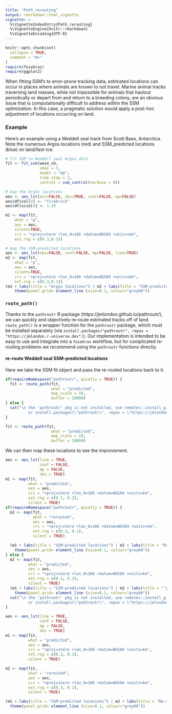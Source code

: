 ```yaml
---
title: "Path_rerouting"
output: rmarkdown::html_vignette
vignette: >
  %\VignetteIndexEntry{Path_rerouting}
  %\VignetteEngine{knitr::rmarkdown}
  %\VignetteEncoding{UTF-8}
---
```


```r
knitr::opts_chunk$set(
  collapse = TRUE,
  comment = "#>"
)
require(foieGras)
require(ggplot2)
```

When fitting SSM's to error-prone tracking data, estimated locations can occur in places where animals are known to not travel. Marine animal tracks traversing land masses, while not impossible for animals that haulout periodically or depart from and return to a breeding colony, are an obvious issue that is computationally difficult to address within the SSM optimization. In this case, a pragmatic solution would apply a post-hoc adjustment of locations occurring on land. 

### Example
Here's an example using a Weddell seal track from Scott Base, Antarctica. Note the numerous Argos locations (red) and SSM_predicted locations (blue) on land/fast-ice.
```r
# fit SSM to Weddell seal Argos data
fit <- fit_ssm(wese_sb, 
               vmax = 3,
               model = "mp",
               time.step = 2,
               control = ssm_control(verbose = 0))

# map the Argos locations
aes <- aes_lst(est=FALSE, obs=TRUE, conf=FALSE, mp=FALSE)
aes$df$col[4] <- "firebrick"
aes$df$size[4] <- 1.25

m1 <- map(fit, 
    what = "p", 
    aes = aes, 
    silent=TRUE, 
    crs = "+proj=stere +lon_0=166 +datum=WGS84 +units=km", 
    ext.rng = c(0.3,0.1))

# map the SSM-predicted locations
aes <- aes_lst(obs=FALSE, conf=FALSE, mp=FALSE, line=TRUE)
m2 <- map(fit, 
    what = "p", 
    aes = aes, 
    silent=TRUE, 
    crs = "+proj=stere +lon_0=166 +datum=WGS84 +units=km", 
    ext.rng = c(0.3,0.1))
(m1 + labs(title = "Argos locations") | m2 + labs(title = "SSM-predicted locations")) &
    theme(panel.grid= element_line (size=0.1, colour="grey60"))
```

### `route_path()`
Thanks to the `pathroutr` R package (https://jmlondon.github.io/pathroutr/), we can quickly and objectively re-route estimated tracks off of land. `route_path()` is a wrapper function for the `pathroutr` package, which must be installed separately (via `install.packages("pathroutr", repos = "https://jmlondon.r-universe.dev")`). Our implementation is intended to be easy to use and integrate into a `foieGras` workflow, but for complicated re-routing problems we recommend using the `pathroutr` functions directly.

#### re-route Weddell seal SSM-predicted locations
Here we take the SSM fit object and pass the re-routed locations back to it.
```r
if(requireNamespace("pathroutr", quietly = TRUE)) {
  fit <- route_path(fit,
                    what = "predicted",
                    map_scale = 10,
                    buffer = 10000)
} else {
  cat("\n the 'pathroutr' pkg is not installed, use remotes::install_github(\"jmlondon/pathroutr\")
          or install.packages(\"pathroutr\", repos = \"https://jmlondon.r-universe.dev\")to use this function\n")
}
```

```r
fit <- route_path(fit,
                    what = "predicted",
                    map_scale = 10,
                    buffer = 10000)
```

We can then map these locations to see the improvement.
```r
aes <- aes_lst(line = TRUE,
               conf = FALSE,
               mp = FALSE,
               obs = TRUE)
m1 <- map(fit, 
          what = "predicted", 
          aes = aes, 
          crs = "+proj=stere +lon_0=166 +datum=WGS84 +units=km",
          ext.rng = c(0.3, 0.1),
          silent = TRUE)
if(requireNamespace("pathroutr", quietly = TRUE)) {
  m2 <- map(fit, 
            what = "rerouted", 
            aes = aes, 
            crs = "+proj=stere +lon_0=166 +datum=WGS84 +units=km",
            ext.rng = c(0.3, 0.1),
            silent = TRUE)

  (m1 + labs(title = "SSM-predicted locations") | m2 + labs(title = "Re-routed locations")) &
    theme(panel.grid= element_line (size=0.1, colour="grey60"))
} else {
  m2 <- map(fit, 
          what = "predicted", 
          aes = aes, 
          crs = "+proj=stere +lon_0=166 +datum=WGS84 +units=km",
          ext.rng = c(0.3, 0.1),
          silent = TRUE)
  (m1 + labs(title = "SSM-predicted locations") | m2 + labs(title = "'pathroutr' pkg needs installation")) &
    theme(panel.grid= element_line (size=0.1, colour="grey60"))
  cat("\n the 'pathroutr' pkg is not installed, use remotes::install_github(\"jmlondon/pathroutr\")
          or install.packages(\"pathroutr\", repos = \"https://jmlondon.r-universe.dev\")to use this function\n")
}
```

```r
aes <- aes_lst(line = TRUE,
               conf = FALSE,
               mp = FALSE,
               obs = TRUE)
m1 <- map(fit, 
          what = "predicted", 
          aes = aes, 
          crs = "+proj=stere +lon_0=166 +datum=WGS84 +units=km",
          ext.rng = c(0.3, 0.1),
          silent = TRUE)

m2 <- map(fit, 
          what = "rerouted", 
          aes = aes, 
          crs = "+proj=stere +lon_0=166 +datum=WGS84 +units=km",
          ext.rng = c(0.3, 0.1),
          silent = TRUE)

(m1 + labs(title = "SSM-predicted locations") | m2 + labs(title = "Re-routed locations")) &
  theme(panel.grid= element_line (size=0.1, colour="grey60"))
```

